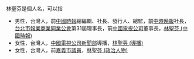 林聖芬是個人名，可以指
*男性，台灣人，前[[中國時報|中國時報]]總編輯、社長、發行人、總監，前[[中時晚報|中時晚報]]社長，[[台北市報業商業同業公會|台北市報業商業同業公會]]第31屆理事長，前[[中國電視公司|中國電視公司]]董事長，[[林聖芬_(中國時報)|林聖芬 (中國時報)]]
*女性，台灣人，[[中視新聞|中國電視公司新聞部]]導播，[[林聖芬_(導播)|林聖芬 (導播)]]
*女性，台灣人，前[[嘉義市議員|嘉義市議員]]，[[林聖芬_(政治人物)|林聖芬 (政治人物)]]
{{disambig|S聖芬|Cat=三字林姓人名消歧义}}